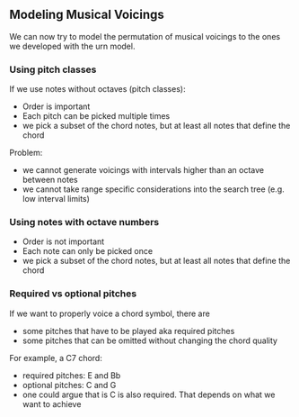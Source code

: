 
<!-- ## Goal

The goal is to generate permutations of any items by following certain rules. For example we could want all possible voicings of a c major chord, with a minimum of two notes and a maximum of four notes:

```ts
voicings(["C", "E", "G"], {
  minNotes: 2,
  minNotes: 4,
  minDistance: 1, // semitones
  maxDistance: 7, //semitones
  required: ["E"],
})
```

All possible voicings, by following the above rules, would be:

```js
;[
  ["C", "E"],
  ["E", "G"],
  ["C", "E", "G"],
  ["E", "G", "C"],
  ["G", "C", "E"],
  ["C", "E", "G", "C"],
  ["C", "G", "C", "E"],
  ["E", "G", "C", "G"],
  ["E", "G", "C", "E"],
  ["G", "C", "E", "G"],
]
```

So voicings are basically permutations of chord notes within given constraints.
But before we get into the voicing implementation, we need to understand the algorithm behind it. -->


## Modeling Musical Voicings

We can now try to model the permutation of musical voicings to the ones we developed with the urn model.

### Using pitch classes

If we use notes without octaves (pitch classes):

- Order is important
- Each pitch can be picked multiple times
- we pick a subset of the chord notes, but at least all notes that define the chord

Problem:

- we cannot generate voicings with intervals higher than an octave between notes
- we cannot take range specific considerations into the search tree (e.g. low interval limits)

### Using notes with octave numbers

- Order is not important
- Each note can only be picked once
- we pick a subset of the chord notes, but at least all notes that define the chord

### Required vs optional pitches

If we want to properly voice a chord symbol, there are

- some pitches that have to be played aka required pitches
- some pitches that can be omitted without changing the chord quality

For example, a C7 chord:

- required pitches: E and Bb
- optional pitches: C and G
- one could argue that is C is also required. That depends on what we want to achieve

<!-- 

## Using it for Voicings

```ts
static search(pitches: string[], options: VoicingValidation = {}) {
  return Permutation.search(
    (path: string[]) => pitches.filter(
      (pitch) => Permutation.validate(Voicing.constraints(options))(path,pitch)
    ),
    Permutation.validate(Voicing.validators(options))
  );
}
static constraints(options?: VoicingValidation): ConstraintFilter<string>[] {
  options = {
    maxDistance: 6, // max semitones between any two sequential notes
    minDistance: 1, // min semitones between two notes
    minBottomDistance: 3, // min semitones between the two bottom notes
    unique: true,
    maxNotes: 4,
    ...options,
  }
  return [
    Voicing.intervalConstraint(interval => Interval.semitones(interval) <=options.maxDistance),
    Voicing.intervalConstraint(interval => Interval.semitones(interval) >=options.minDistance),
    Voicing.intervalConstraint((interval, path) => path.length !== 1 || Interval.semitone(interval) >= options.minBottomDistance),
    ...(options.unique ? [Permutation.constraints.unique()] : []),
    Permutation.constraints.max(options.maxNotes),
  ]
}
static validators(options?: VoicingValidation): PathValidator<string>[] {
  options = {
    minTopDistance: 3, // min semitones between the two top notes
    minNotes: 3,
    ...options,
  }
  return [
    Permutation.validators.min(options.minNotes),
    path => {
      return path.length > 1 && Interval.semitones(Distance.interval(path[path.length - 2],path[path.length - 1])) >= options.minTopDistance
    }
  ]
}
/** Validates the interval to the next note. You can write your own logic inside the validate fn. */
static intervalConstraint(validate: (interval: string, path, next) => boolean) {
  return (path, next) => {
    if (!path.length) { return true; }
    const interval = Distance.interval(path[path.length - 1], next) + '';
    return validate(interval, path, next);
  }
}
```
 -->